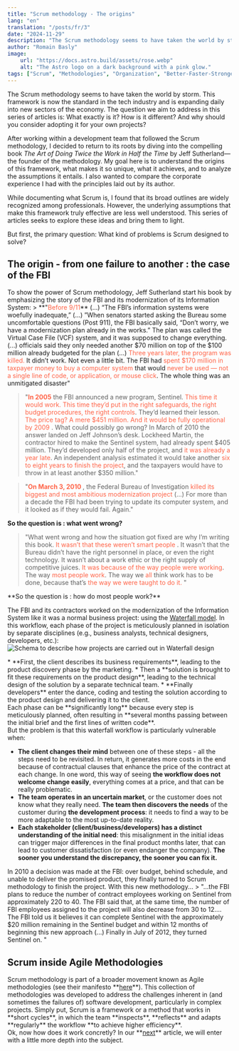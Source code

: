 ```yaml
---
title: "Scrum methodology - The origins"
lang: "en"
translation: "/posts/fr/3"
date: "2024-11-29"
description: "The Scrum methodology seems to have taken the world by storm. This framework is now the standard in the tech industry and is expanding daily into new sectors of the economy. The question we aim to address in this series of articles is: What exactly is it? How is it different? And why should you consider adopting it for your own projects? (More ...)"
author: "Romain Basly"
image:
    url: "https://docs.astro.build/assets/rose.webp"
    alt: "The Astro logo on a dark background with a pink glow."
tags: ["Scrum", "Methodologies", "Organization", "Better-Faster-Stronger"]
---
```


<div>
The Scrum methodology seems to have taken the world by storm. This framework is now the standard in the tech industry and is expanding daily into new sectors of the economy. The question we aim to address in this series of articles is: What exactly is it? How is it different? And why should you consider adopting it for your own projects?

After working within a development team that followed the Scrum methodology, I decided to return to its roots by diving into the compelling book *The Art of Doing Twice the Work in Half the Time* by Jeff Sutherland—the founder of the methodology. My goal here is to understand the origins of this framework, what makes it so unique, what it achieves, and to analyze the assumptions it entails. I also wanted to compare the corporate experience I had with the principles laid out by its author.

While documenting what Scrum is, I found that its broad outlines are widely recognized among professionals. However, the underlying assumptions that make this framework truly effective are less well understood. This series of articles seeks to explore these ideas and bring them to light. 
</div>
<div>
But first, the primary question: What kind of problems is Scrum designed to solve?
</div>

## The origin - from one failure to another : the case of the FBI
<div>
To show the power of Scrum methodology, Jeff Sutherland start his book by emphasizing the story of the FBI and its modernization of its Information System: 
> **"<span style="color: tomato">Before 9/11</span>** (...) “The FBI’s information systems were woefully inadequate,” (...) ”When senators started asking the Bureau some uncomfortable questions (Post 911), the FBI basically said, “Don’t worry, we have a modernization plan already in the works.” The plan was called the Virtual Case File (VCF) system, and it was supposed to change everything. (...) officials said they only needed another $70 million on top of the $100 million already budgeted for the plan (...) <span style="color: tomato">Three years later, the program was killed. </span> It didn’t work. Not even a little bit. The FBI had <span style="color: tomato">spent $170 million in taxpayer money to buy a computer system </span> that would <span style="color: tomato">never be used — not a single line of code, or application, or mouse click</span>. The whole thing was an unmitigated disaster"

> "**<span style="color: tomato">In 2005</span>** the FBI announced a new program, Sentinel. <span style="color: tomato">This time it would work. This time they’d put in the right safeguards, the right budget procedures, the right controls</span>. They’d learned their lesson. <span style="color: tomato">The price tag? A mere $451 million. And it would be fully operational by 2009 </span>. What could possibly go wrong? In March of 2010 the answer landed on Jeff Johnson’s desk. Lockheed Martin, the contractor hired to make the Sentinel system, had already spent $405 million. They’d developed only half of the project, and <span style="color: tomato">it was already a year late</span>. An independent analysis estimated it would take another <span style="color: tomato">six to eight years to finish the project</span>, and the taxpayers would have to throw in at least another $350 million."

> "**<span style="color: tomato">On March 3, 2010 </span>**, the Federal Bureau of Investigation <span style="color: tomato">killed its biggest and most ambitious modernization project</span> (...) For more than a decade the FBI had been trying to update its computer system, and it looked as if they would fail. Again."
</div>
<div>


**So the question is : what went wrong?**
> "What went wrong and how the situation got fixed are why I’m writing this book. <span style="color: tomato">It wasn’t that these weren’t smart people </span>. It wasn’t that the Bureau didn’t have the right personnel in place, or even the right technology. It wasn’t about a work ethic or the right supply of competitive juices. <span style="color: tomato">It was because of the way people were working</span>. The way <span style="color: tomato">most people work</span>. The way we <span style="color: tomato">all</span> think work has to be done, because that’s <span style="color: tomato">the way we were taught to do it. </span>"

</div>

<div class="blog-image-container">
**So the question is : how do most people work?**

The FBI and its contractors worked on the modernization of the Information System like it was a normal business project: using the <a href="https://en.wikipedia.org/wiki/Waterfall_model" target="_blank" rel="noopener noreferrer">Waterfall model</a>. In this workflow, each phase of the project is meticulously planned in isolation by separate disciplines (e.g., business analysts, technical designers, developers, etc.):
<img 
  src="/Images/blog-posts/3/waterfall.png" 
  alt="Schema to describe how projects are carried out in Waterfall design" 
/>
</div>

<div>
* **First, the client describes its business requirements**, leading to the product discovery phase by the marketing.
* Then a **solution is brought to fit these requirements on the product design**, leading to the technical design of the solution by a separate technical team.
* **Finally developers** enter the dance, coding and testing the solution according to the product design and delivering it to the client.
</div>

<div>
Each phase can be **significantly long** because every step is meticulously planned, often resulting in **several months passing between the initial brief and the first lines of written code**. 
</div>

<div>
But the problem is that this waterfall workflow is particularly vulnerable when:

- **The client changes their mind** between one of these steps - all the steps need to be revisited. In return, it generates more costs in the end because of contractual clauses that enhance the price of the contract at each change. In one word, this way of seeing **the workflow does not welcome change easily**, everything comes at a price, and that can be really problematic.
- **The team operates in an uncertain market**, or the customer does not know what they really need. **The team then discovers the needs** of the customer during **the development process**: it needs to find a way to be more adaptable to the most up-to-date reality.
- **Each stakeholder (client/business/developers) has a distinct understanding of the initial need**: this misalignment in the initial ideas can trigger major differences in the final product months later, that can lead to customer dissatisfaction (or even endanger the company). **The sooner you understand the discrepancy, the sooner you can fix it.**
</div>

<div>
In 2010 a decision was made at the FBI: over budget, behind schedule, and unable to deliver the promised product, they finally turned to Scrum methodology to finish the project. With this new methodology...
> "...the FBI plans to reduce the number of contract employees working on Sentinel from approximately 220 to 40. The FBI said that, at the same time, the number of FBI employees assigned to the project will also decrease from 30 to 12.... The FBI told us it believes it can complete Sentinel with the approximately $20 million remaining in the Sentinel budget and within 12 months
of beginning this new approach (...) Finally in July of 2012, they turned Sentinel on. "
</div>

## Scrum inside Agile Methodologies
<div>
Scrum methodology is part of a broader movement known as Agile methodologies (see their manifesto **<a href="https://agilemanifesto.org/principles.html" target="_blank" rel="noopener noreferrer">here</a>**). This collection of methodologies was developed to address the challenges inherent in (and sometimes the failures of) software development, particularly in complex projects. 
Simply put, Scrum is a framework or a method that works in **short cycles**, in which the team **inspects**, **reflects** and adapts **regularly** the workflow **to achieve higher efficiency**.

</div>
Ok, now how does it work concretly? In our **<a href="https://romainbasly.github.io/posts/en/4" rel="noopener noreferrer">next</a>** article, we will enter with a little more depth into the subject.

